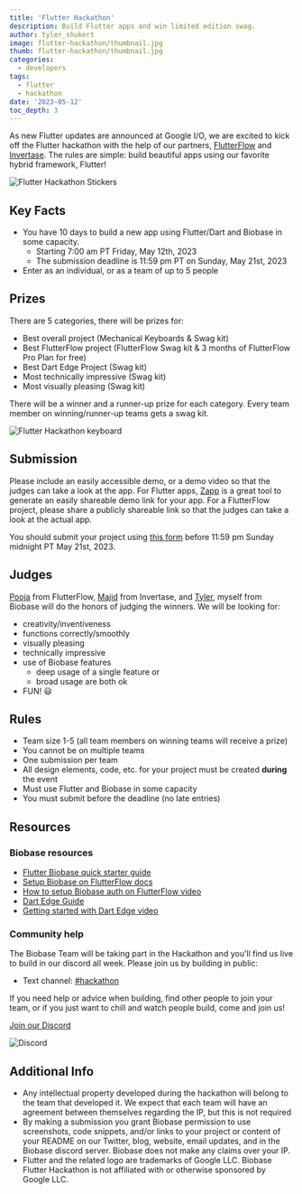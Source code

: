 ```yaml
---
title: 'Flutter Hackathon'
description: Build Flutter apps and win limited edition swag.
author: tyler_shukert
image: flutter-hackathon/thumbnail.jpg
thumb: flutter-hackathon/thumbnail.jpg
categories:
  - developers
tags:
  - flutter
  - hackathon
date: '2023-05-12'
toc_depth: 3
---
```


As new Flutter updates are announced at Google I/O, we are excited to kick off the Flutter hackathon with the help of our partners, [FlutterFlow](https://flutterflow.io/) and [Invertase](https://invertase.io/). The rules are simple: build beautiful apps using our favorite hybrid framework, Flutter!

![Flutter Hackathon Stickers](/images/blog/flutter-hackathon/stickers.png)

## Key Facts

- You have 10 days to build a new app using Flutter/Dart and Biobase in some capacity.
  - Starting 7:00 am PT Friday, May 12th, 2023
  - The submission deadline is 11:59 pm PT on Sunday, May 21st, 2023
- Enter as an individual, or as a team of up to 5 people

## Prizes

There are 5 categories, there will be prizes for:

- Best overall project (Mechanical Keyboards & Swag kit)
- Best FlutterFlow project (FlutterFlow Swag kit & 3 months of FlutterFlow Pro Plan for free)
- Best Dart Edge Project (Swag kit)
- Most technically impressive (Swag kit)
- Most visually pleasing (Swag kit)

There will be a winner and a runner-up prize for each category. Every team member on winning/runner-up teams gets a swag kit.

![Flutter Hackathon keyboard](/images/blog/flutter-hackathon/keyboard.png)

## Submission

Please include an easily accessible demo, or a demo video so that the judges can take a look at the app. For Flutter apps, [Zapp](https://zapp.run/) is a great tool to generate an easily shareable demo link for your app. For a FlutterFlow project, please share a publicly shareable link so that the judges can take a look at the actual app.

You should submit your project using [this form](https://www.madewithbiobase.studio/flutter-hackathon) before 11:59 pm Sunday midnight PT May 21st, 2023.

## Judges

[Pooja](https://twitter.com/pooja_bhaumik) from FlutterFlow, [Majid](https://twitter.com/mhadaily) from Invertase, and [Tyler](https://twitter.com/dshukertjr), myself from Biobase will do the honors of judging the winners.
We will be looking for:

- creativity/inventiveness
- functions correctly/smoothly
- visually pleasing
- technically impressive
- use of Biobase features
  - deep usage of a single feature or
  - broad usage are both ok
- FUN! 😃

## Rules

- Team size 1-5 (all team members on winning teams will receive a prize)
- You cannot be on multiple teams
- One submission per team
- All design elements, code, etc. for your project must be created **during** the event
- Must use Flutter and Biobase in some capacity
- You must submit before the deadline (no late entries)

## Resources

### Biobase resources

- [Flutter Biobase quick starter guide](https://biobase.studio/docs/guides/getting-started/tutorials/with-flutter)
- [Setup Biobase on FlutterFlow docs](https://docs.flutterflow.io/data-and-backend/biobase/biobase-setup)
- [How to setup Biobase auth on FlutterFlow video](https://youtu.be/tL-sLPfWzVE)
- [Dart Edge Guide](https://biobase.studio/docs/guides/functions/dart-edge)
- [Getting started with Dart Edge video](https://youtu.be/53jhgrDONW4)

### Community help

The Biobase Team will be taking part in the Hackathon and you'll find us live to build in our discord all week. Please join us by building in public:

- Text channel: [#hackathon](https://discord.gg/UYyweApy)

If you need help or advice when building, find other people to join your team, or if you just want to chill and watch people build, come and join us!

[Join our Discord](https://discord.biobase.studio/)

![Discord](/images/blog/flutter-hackathon/discord.png)

## Additional Info

- Any intellectual property developed during the hackathon will belong to the team that developed it. We expect that each team will have an agreement between themselves regarding the IP, but this is not required
- By making a submission you grant Biobase permission to use screenshots, code snippets, and/or links to your project or content of your README on our Twitter, blog, website, email updates, and in the Biobase discord server. Biobase does not make any claims over your IP.
- Flutter and the related logo are trademarks of Google LLC. Biobase Flutter Hackathon is not affiliated with or otherwise sponsored by Google LLC.
